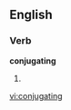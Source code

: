 ==English==
===Verb===
'''conjugating'''
# {{present participle of|[[conjugate]]}}

[[vi:conjugating]]